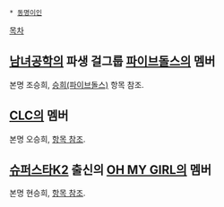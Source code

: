  * [[동명이인]]

[[목차]]

== [[남녀공학(아이돌)|남녀공학]]의 파생 걸그룹 [[파이브돌스]]의 멤버 ==

본명 조승희, [[승희(파이브돌스)]] 항목 참조.


== [[CLC]]의 멤버 ==

본명 오승희, [[CLC#s-2.1|항목 참조]].


== [[슈퍼스타K2]] 출신의 [[OH MY GIRL]]의 멤버 ==

본명 현승희, [[OH MY GIRL#S-3.5|항목 참조]].

